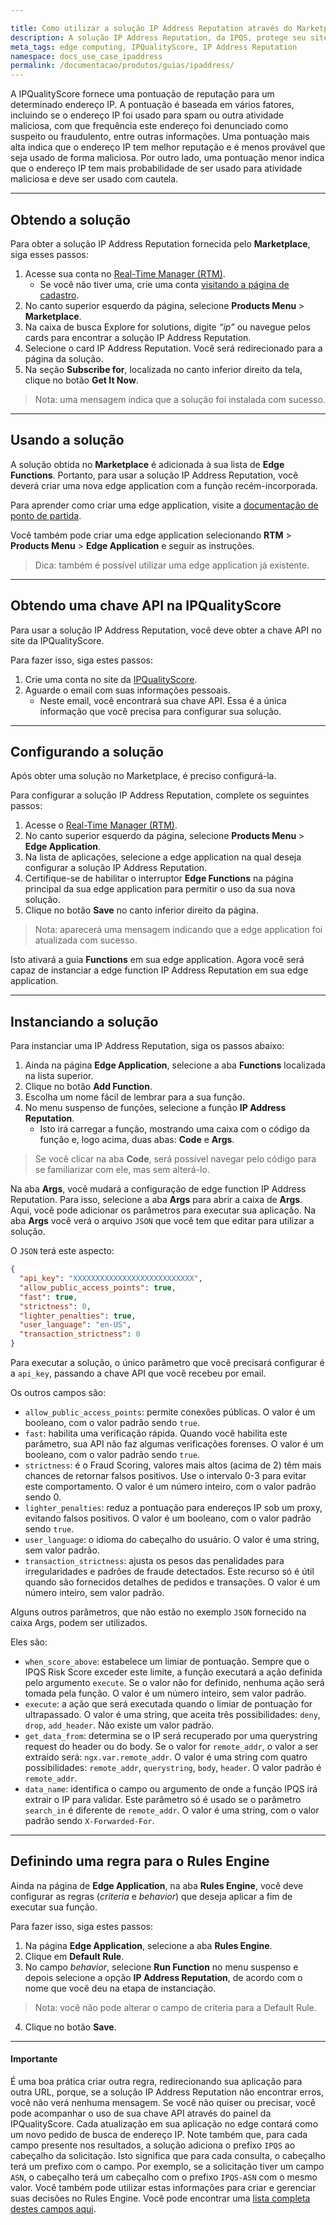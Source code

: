 ```yaml
---

title: Como utilizar a solução IP Address Reputation através do Marketplace da Azion
description: A solução IP Address Reputation, da IPQS, protege seu site contra IPs maliciosos.
meta_tags: edge computing, IPQualityScore, IP Address Reputation
namespace: docs_use_case_ipaddress
permalink: /documentacao/produtos/guias/ipaddress/
---
```


A IPQualityScore fornece uma pontuação de reputação para um determinado endereço IP. A pontuação é baseada em vários fatores, incluindo se o endereço IP foi usado para spam ou outra atividade maliciosa, com que frequência este endereço foi denunciado como suspeito ou fraudulento, entre outras informações. Uma pontuação mais alta indica que o endereço IP tem melhor reputação e é menos provável que seja usado de forma maliciosa. Por outro lado, uma pontuação menor indica que o endereço IP tem mais probabilidade de ser usado para atividade maliciosa e deve ser usado com cautela.

---

## Obtendo a solução

Para obter a solução IP Address Reputation fornecida pelo **Marketplace**, siga esses passos:

1. Acesse sua conta no [Real-Time Manager (RTM)](https://manager.azion.com/).
    - Se você não tiver uma, crie uma conta [visitando a página de cadastro](https://manager.azion.com/signup/).
2. No canto superior esquerdo da página, selecione **Products Menu** > **Marketplace**.
3. Na caixa de busca Explore for solutions, digite *“ip”* ou navegue pelos cards para encontrar a solução IP Address Reputation.
4. Selecione o card IP Address Reputation. Você será redirecionado para a página da solução.
5. Na seção **Subscribe for**, localizada no canto inferior direito da tela, clique no botão **Get It Now**.

> Nota: uma mensagem indica que a solução foi instalada com sucesso.

---

## Usando a solução

A solução obtida no **Marketplace** é adicionada à sua lista de **Edge Functions**. Portanto, para usar a solução IP Address Reputation, você deverá criar uma nova edge application com a função recém-incorporada.

Para aprender como criar uma edge application, visite a [documentação de ponto de partida](/pt-br/documentacao/produtos/ponto-de-partida/).

Você também pode criar uma edge application selecionando **RTM** > **Products Menu** > **Edge Application** e seguir as instruções.

> Dica: também é possível utilizar uma edge application já existente.

---

## Obtendo uma chave API na IPQualityScore

Para usar a solução IP Address Reputation, você deve obter a chave API no site da IPQualityScore.

Para fazer isso, siga estes passos:

1. Crie uma conta no site da [IPQualityScore](https://www.ipqualityscore.com/create-account).
2. Aguarde o email com suas informações pessoais.
    - Neste email, você encontrará sua chave API. Essa é a única informação que você precisa para configurar sua solução.

---

## Configurando a solução

Após obter uma solução no Marketplace, é preciso configurá-la.

Para configurar a solução IP Address Reputation, complete os seguintes passos:

1. Acesse o [Real-Time Manager (RTM)](https://manager.azion.com/).
2. No canto superior esquerdo da página, selecione **Products Menu** > **Edge Application**.
3. Na lista de aplicações, selecione a edge application na qual deseja configurar a solução IP Address Reputation.
4. Certifique-se de habilitar o interruptor **Edge Functions** na página principal da sua edge application para permitir o uso da sua nova solução.
5. Clique no botão **Save** no canto inferior direito da página.

> Nota: aparecerá uma mensagem indicando que a edge application foi atualizada com sucesso.

Isto ativará a guia **Functions** em sua edge application. Agora você será capaz de instanciar a edge function IP Address Reputation em sua edge application.

---

## Instanciando a solução

Para instanciar uma IP Address Reputation, siga os passos abaixo:

1. Ainda na página **Edge Application**, selecione a aba **Functions** localizada na lista superior.
2. Clique no botão **Add Function**.
3. Escolha um nome fácil de lembrar para a sua função.
4. No menu suspenso de funções, selecione a função **IP Address Reputation**.
    - Isto irá carregar a função, mostrando uma caixa com o código da função e, logo acima, duas abas: **Code** e **Args**.

> Se você clicar na aba **Code**, será possível navegar pelo código para se familiarizar com ele, mas sem alterá-lo.

Na aba **Args**, você mudará a configuração de edge function IP Address Reputation. Para isso, selecione a aba **Args** para abrir a caixa de **Args**. Aqui, você pode adicionar os parâmetros para executar sua aplicação. Na aba **Args** você verá o arquivo `JSON` que você tem que editar para utilizar a solução. 

O `JSON` terá este aspecto:

```json
{
  "api_key": "XXXXXXXXXXXXXXXXXXXXXXXXXXX",
  "allow_public_access_points": true,
  "fast": true,
  "strictness": 0,
  "lighter_penalties": true,
  "user_language": "en-US",
  "transaction_strictness": 0
}
```

Para executar a solução, o único parâmetro que você precisará configurar é a `api_key`, passando a chave API que você recebeu por email.

Os outros campos são:

- `allow_public_access_points`: permite conexões públicas. O valor é um booleano, com o valor padrão sendo `true`.
- `fast`: habilita uma verificação rápida. Quando você habilita este parâmetro, sua API não faz algumas verificações forenses. O valor é um booleano, com o valor padrão sendo `true`.
- `strictness`: é o Fraud Scoring, valores mais altos (acima de 2) têm mais chances de retornar falsos positivos. Use o intervalo 0-3 para evitar este comportamento. O valor é um número inteiro, com o valor padrão sendo 0.
- `lighter_penalties`: reduz a pontuação para endereços IP sob um proxy, evitando falsos positivos. O valor é um booleano, com o valor padrão sendo `true`.
- `user_language`: o idioma do cabeçalho do usuário. O valor é uma string, sem valor padrão.
- `transaction_strictness`: ajusta os pesos das penalidades para irregularidades e padrões de fraude detectados. Este recurso só é útil quando são fornecidos detalhes de pedidos e transações. O valor é um número inteiro, sem valor padrão.

Alguns outros parâmetros, que não estão no exemplo `JSON` fornecido na caixa Args, podem ser utilizados. 

Eles são:

- `when_score_above`: estabelece um limiar de pontuação. Sempre que o IPQS Risk Score exceder este limite, a função executará a ação definida pelo argumento `execute`. Se o valor não for definido, nenhuma ação será tomada pela função. O valor é um número inteiro, sem valor padrão.
- `execute`: a ação que será executada quando o limiar de pontuação for ultrapassado. O valor é uma string, que aceita três possibilidades: `deny`, `drop`, `add_header`. Não existe um valor padrão.
- `get_data_from`: determina se o IP será recuperado por uma querystring request do header ou do body. Se o valor for `remote_addr`, o valor a ser extraído será: `ngx.var.remote_addr`. O valor é uma string com quatro possibilidades: `remote_addr`, `querystring`, `body`, `header`. O valor padrão é `remote_addr`.
- `data_name`: identifica o campo ou argumento de onde a função IPQS irá extrair o IP para validar. Este parâmetro só é usado se o parâmetro `search_in` é diferente de `remote_addr`. O valor é uma string, com o valor padrão sendo `X-Forwarded-For`.

---

## Definindo uma regra para o Rules Engine

Ainda na página de **Edge Application**, na aba **Rules Engine**, você deve configurar as regras (*criteria* e *behavior*) que deseja aplicar a fim de executar sua função.

Para fazer isso, siga estes passos:

1. Na página **Edge Application**, selecione a aba **Rules Engine**.
2. Clique em **Default Rule**.
3. No campo *behavior*, selecione **Run Function** no menu suspenso e depois selecione a opção **IP Address Reputation**, de acordo com o nome que você deu na etapa de instanciação.

> Nota: você não pode alterar o campo de criteria para a Default Rule.

4. Clique no botão **Save**.

---

#### Importante

É uma boa prática criar outra regra, redirecionando sua aplicação para outra URL, porque, se a solução IP Address Reputation não encontrar erros, você não verá nenhuma mensagem. Se você não quiser ou precisar, você pode acompanhar o uso de sua chave API através do painel da IPQualityScore. Cada atualização em sua aplicação no edge contará como um novo pedido de busca de endereço IP. Note também que, para cada campo presente nos resultados, a solução adiciona o prefixo `IPQS` ao cabeçalho da solicitação. Isto significa que para cada consulta, o cabeçalho terá um prefixo com o campo. Por exemplo, se a solicitação tiver um campo `ASN`, o cabeçalho terá um cabeçalho com o prefixo `IPQS-ASN` com o mesmo valor. Você também pode utilizar estas informações para criar e gerenciar suas decisões no Rules Engine. Você pode encontrar uma [lista completa destes campos aqui](https://www.ipqualityscore.com/documentation/proxy-detection/overview).


